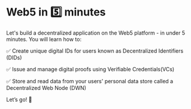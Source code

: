# Web5 in 5️⃣ minutes

Let's build a decentralized application on the Web5 platform - in under 5 minutes. You will learn how to:

✅ Create unique digital IDs for users known as Decentralized Identifiers (DIDs)

✅ Issue and manage digital proofs using Verifiable Credentials(VCs)

✅ Store and read data from your users' personal data store called a Decentralized Web Node (DWN)

Let’s go! 🚀
